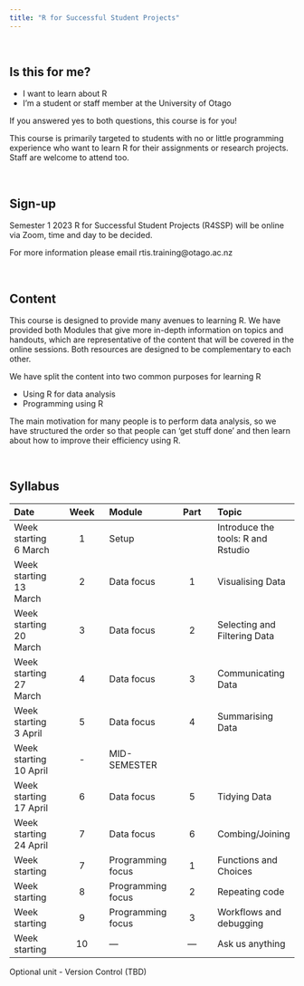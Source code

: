 ```yaml
---
title: "R for Successful Student Projects"
---
```


\

## Is this for me?

- I want to learn about R
- I'm a student or staff member at the University of Otago

If you answered yes to both questions, this course is for you!

This course is primarily targeted to students with no or little programming experience who want to learn R for their assignments or research projects. Staff are welcome to attend too.

\

## Sign-up

Semester 1 2023 R for Successful Student Projects (R4SSP) will be online via Zoom, time and day to be decided. 
<!--Please register [using this form](https://docs.google.com/forms/d/e/1FAIpQLScOCwMa1_pSZPZEJyOZ4Wp8OORPqbd_S_84QPwaHR7urDu2mA/viewform?usp=sf_link) to receive details.-->


For more information please email rtis.training@otago.ac.nz

\

## Content

This course is designed to provide many avenues to learning R. We have provided both Modules that give more in-depth information on topics and handouts, which are representative of the content that will be covered in the online sessions. Both resources are designed to be complementary to each other.

We have split the content into two common purposes for learning R

- Using R for data analysis
- Programming using R

The main motivation for many people is to perform data analysis, so we have structured the order so that people can 'get stuff done' and then learn about how to improve their efficiency using R.

\

## Syllabus

Date | Week | Module | Part | Topic | Instructor
:--|:-:|:-|:-:|:--|
Week starting 6 March | 1 | Setup | | Introduce the tools: R and Rstudio | P
Week starting 13 March | 2 | Data focus | 1 | Visualising Data | M
Week starting 20 March | 3 | Data focus | 2 | Selecting and Filtering Data | P
Week starting 27 March | 4 | Data focus | 3 | Communicating Data | M
Week starting 3 April  | 5 | Data focus | 4 | Summarising Data | P
Week starting 10 April | - | MID-SEMESTER | | |
Week starting 17 April | 6 | Data focus | 5 | Tidying Data | M
Week starting 24 April | 7 |Data focus | 6 | Combing/Joining |P
Week starting | 7 | Programming focus | 1 | Functions and Choices | M
Week starting | 8 | Programming focus | 2 | Repeating code | P
Week starting | 9 | Programming focus | 3 | Workflows and debugging | M
Week starting | 10 | --- | --- | Ask us anything | P/M

Optional unit - Version Control (TBD)
